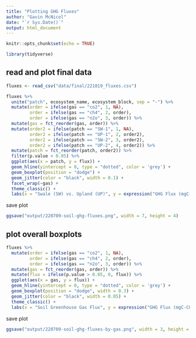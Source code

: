 ```yaml
---
title: "Plotting GHG Fluxes"
author: "Gavin McNicol"
date: "`r Sys.Date()`"
output: html_document
---
```


```r
knitr::opts_chunk$set(echo = TRUE)
```

```r
library(tidyverse)
```


## read and plot final data

```r
fluxes <- read_csv("data/final/221019_fluxes.csv")
```

```r
fluxes %>% 
  unite("patch", ecosystem_name, ecosystem_block, sep = "-") %>% 
  mutate(order = ifelse(gas == "co2", 1, NA),
         order = ifelse(gas == "ch4", 2, order),
         order = ifelse(gas == "n2o", 3, order)) %>%
  mutate(gas = fct_reorder(gas, order)) %>% 
  mutate(order2 = ifelse(patch == "SW-1", 1, NA),
         order2 = ifelse(patch == "UP-1", 2, order2),
         order2 = ifelse(patch == "SW-2", 3, order2),
         order2 = ifelse(patch == "UP-2", 4, order2)) %>% 
  mutate(patch = fct_reorder(patch, order2)) %>% 
  filter(p.value < 0.05) %>% 
  ggplot(aes(x = patch, y = flux)) +
  geom_hline(yintercept = 0, type = "dotted", color = 'grey') +
  geom_boxplot(position = "dodge") +
  geom_jitter(color = "black", width = 0.1) +
  facet_wrap(~gas) + 
  theme_classic() + 
  labs(x = "Swale (SW) vs. Upland (UP)", y = expression("GHG Flux (mgC-CO"[2]*" / "*mu*"gC-CH"[4]*" / "*mu*"gN-N"[2]*"O m"^{-2}*" d"^{-1}*")"))
```

save plot

```r
ggsave("output/220709-soil-ghg-fluxes.png", width = 7, height = 4)
```

## plot overall boxplots

```r
fluxes %>% 
  mutate(order = ifelse(gas == "co2", 1, NA),
         order = ifelse(gas == "ch4", 2, order),
         order = ifelse(gas == "n2o", 3, order)) %>%
  mutate(gas = fct_reorder(gas, order)) %>% 
  mutate(flux = ifelse(p.value > 0.05, 0, flux)) %>% 
  ggplot(aes(x = gas, y = flux)) +
  geom_hline(yintercept = 0, type = "dotted", color = 'grey') +
  geom_boxplot(position = "dodge", width = 0.3) +
  geom_jitter(color = "black", width = 0.05) +
  theme_classic() + 
  labs(x = "Soil Greenhouse Gas Flux", y = expression("GHG Flux (mgC-CO"[2]*" / "*mu*"gC-CH"[4]*" / "*mu*"gN-N"[2]*"O m"^{-2}*" d"^{-1}*")"))
```

save plot

```r
ggsave("output/220709-soil-ghg-fluxes-by-gas.png", width = 3, height = 4)
```



